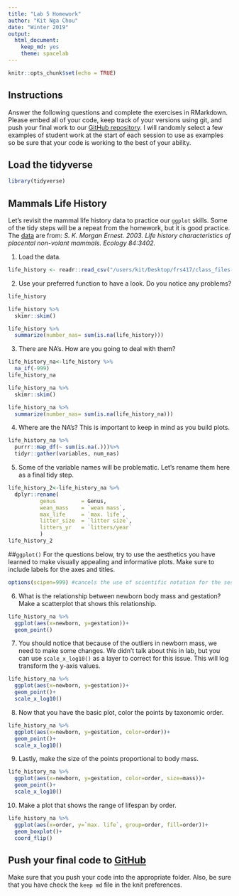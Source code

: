 ```yaml
---
title: "Lab 5 Homework"
author: "Kit Nga Chou"
date: "Winter 2019"
output:
  html_document:
    keep_md: yes
    theme: spacelab
---
```


```r
knitr::opts_chunk$set(echo = TRUE)
```

## Instructions
Answer the following questions and complete the exercises in RMarkdown. Please embed all of your code, keep track of your versions using git, and push your final work to our [GitHub repository](https://github.com/FRS417-DataScienceBiologists). I will randomly select a few examples of student work at the start of each session to use as examples so be sure that your code is working to the best of your ability.

## Load the tidyverse
```r
library(tidyverse)
```

## Mammals Life History
Let's revisit the mammal life history data to practice our `ggplot` skills. Some of the tidy steps will be a repeat from the homework, but it is good practice. The [data](http://esapubs.org/archive/ecol/E084/093/) are from: *S. K. Morgan Ernest. 2003. Life history characteristics of placental non-volant mammals. Ecology 84:3402.*

1. Load the data.
```r
life_history <- readr::read_csv("/users/kit/Desktop/frs417/class_files-master 5/mammal_lifehistories_v2.csv")
```


2. Use your preferred function to have a look. Do you notice any problems?
```r
life_history
```

```r
life_history %>% 
  skimr::skim()
```

```r
life_history %>% 
  summarize(number_nas= sum(is.na(life_history)))
```

3. There are NA's. How are you going to deal with them?
```r
life_history_na<-life_history %>% 
  na_if(-999)
life_history_na
```

```r
life_history_na %>% 
  skimr::skim()
```
```r
life_history_na %>% 
  summarize(number_nas= sum(is.na(life_history_na)))
```



4. Where are the NA's? This is important to keep in mind as you build plots.
```r
life_history_na %>%
  purrr::map_df(~ sum(is.na(.)))%>% 
  tidyr::gather(variables, num_nas)
```


5. Some of the variable names will be problematic. Let's rename them here as a final tidy step.


```r
life_history_2<-life_history_na %>% 
  dplyr::rename(
          genus        = Genus,
          wean_mass    = `wean mass`,
          max_life     = `max. life`,
          litter_size  = `litter size`,
          litters_yr   = `litters/year`
          )
life_history_2
```

##`ggplot()`
For the questions below, try to use the aesthetics you have learned to make visually appealing and informative plots. Make sure to include labels for the axes and titles.
```r
options(scipen=999) #cancels the use of scientific notation for the session
```

6. What is the relationship between newborn body mass and gestation? Make a scatterplot that shows this relationship. 
```r
life_history_na %>% 
  ggplot(aes(x=newborn, y=gestation))+
  geom_point()
```


7. You should notice that because of the outliers in newborn mass, we need to make some changes. We didn't talk about this in lab, but you can use `scale_x_log10()` as a layer to correct for this issue. This will log transform the y-axis values.
```r
life_history_na %>%
  ggplot(aes(x=newborn, y=gestation))+
  geom_point()+
  scale_x_log10()
```


8. Now that you have the basic plot, color the points by taxonomic order.
```r
life_history_na %>%
  ggplot(aes(x=newborn, y=gestation, color=order))+
  geom_point()+
  scale_x_log10()
```


9. Lastly, make the size of the points proportional to body mass.
```r
life_history_na %>%
  ggplot(aes(x=newborn, y=gestation, color=order, size=mass))+
  geom_point()+
  scale_x_log10()
```


10. Make a plot that shows the range of lifespan by order.
```r
life_history_na %>%
  ggplot(aes(x=order, y=`max. life`, group=order, fill=order))+
  geom_boxplot()+
  coord_flip()
```


## Push your final code to [GitHub](https://github.com/FRS417-DataScienceBiologists)
Make sure that you push your code into the appropriate folder. Also, be sure that you have check the `keep md` file in the knit preferences.